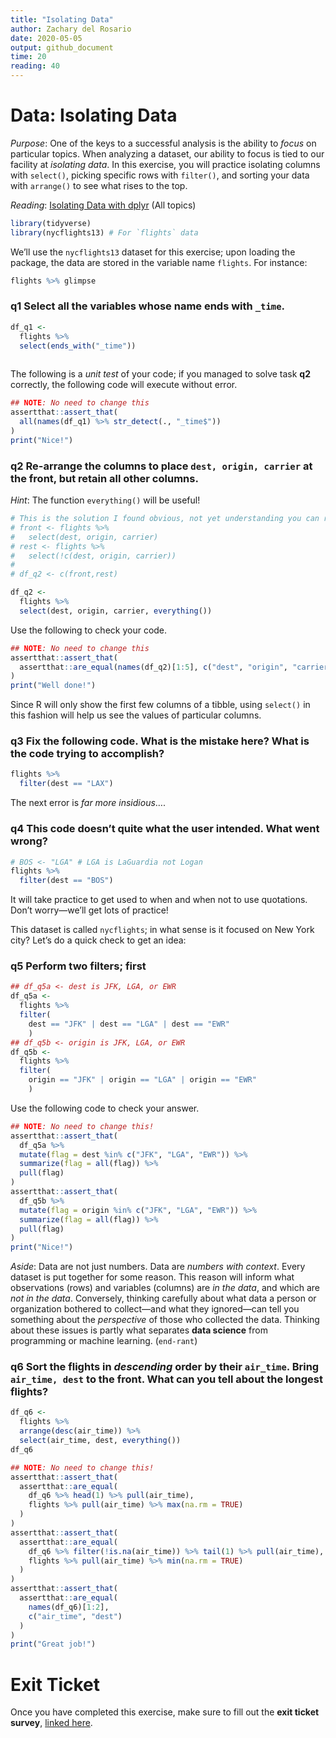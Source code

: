 ```yaml
---
title: "Isolating Data"
author: Zachary del Rosario
date: 2020-05-05
output: github_document
time: 20
reading: 40
---
```


# Data: Isolating Data

*Purpose*: One of the keys to a successful analysis is the ability to *focus* on particular topics. When analyzing a dataset, our ability to focus is tied to our facility at *isolating data*. In this exercise, you will practice isolating columns with `select()`, picking specific rows with `filter()`, and sorting your data with `arrange()` to see what rises to the top.

*Reading*: [Isolating Data with dplyr](https://rstudio.cloud/learn/primers/2.2) (All topics)

```r
library(tidyverse)
library(nycflights13) # For `flights` data
```

We'll use the `nycflights13` dataset for this exercise; upon loading the package, the data are stored in the variable name `flights`. For instance:

```r
flights %>% glimpse
```

### **q1** Select all the variables whose name ends with `_time`.

```r
df_q1 <-
  flights %>% 
  select(ends_with("_time"))
  
```

The following is a *unit test* of your code; if you managed to solve task **q2** correctly, the following code will execute without error.

```r
## NOTE: No need to change this
assertthat::assert_that(
  all(names(df_q1) %>% str_detect(., "_time$"))
)
print("Nice!")
```

### **q2** Re-arrange the columns to place `dest, origin, carrier` at the front, but retain all other columns.

*Hint*: The function `everything()` will be useful!

```r
# This is the solution I found obvious, not yet understanding you can rearrange with select itself
# front <- flights %>%
#   select(dest, origin, carrier)
# rest <- flights %>%
#   select(!c(dest, origin, carrier))
#   
# df_q2 <- c(front,rest)

df_q2 <-
  flights %>%
  select(dest, origin, carrier, everything())
```

Use the following to check your code.

```r
## NOTE: No need to change this
assertthat::assert_that(
  assertthat::are_equal(names(df_q2)[1:5], c("dest", "origin", "carrier", "year", "month"))
)
print("Well done!")
```

Since R will only show the first few columns of a tibble, using `select()` in this fashion will help us see the values of particular columns.

### **q3** Fix the following code. What is the mistake here? What is the code trying to accomplish?

```r
flights %>%
  filter(dest == "LAX")
```

The next error is *far more insidious*....

### **q4** This code doesn't quite what the user intended. What went wrong?

```r
# BOS <- "LGA" # LGA is LaGuardia not Logan
flights %>%
  filter(dest == "BOS")
```

It will take practice to get used to when and when not to use quotations. Don't worry---we'll get lots of practice!

This dataset is called `nycflights`; in what sense is it focused on New York city? Let's do a quick check to get an idea:

### **q5** Perform **two** filters; first

```r
## df_q5a <- dest is JFK, LGA, or EWR
df_q5a <-
  flights %>% 
  filter(
    dest == "JFK" | dest == "LGA" | dest == "EWR"
    )
## df_q5b <- origin is JFK, LGA, or EWR
df_q5b <-
  flights %>% 
  filter(
    origin == "JFK" | origin == "LGA" | origin == "EWR"
    )
```

Use the following code to check your answer.

```r
## NOTE: No need to change this!
assertthat::assert_that(
  df_q5a %>%
  mutate(flag = dest %in% c("JFK", "LGA", "EWR")) %>%
  summarize(flag = all(flag)) %>%
  pull(flag)
)
assertthat::assert_that(
  df_q5b %>%
  mutate(flag = origin %in% c("JFK", "LGA", "EWR")) %>%
  summarize(flag = all(flag)) %>%
  pull(flag)
)
print("Nice!")
```

*Aside*: Data are not just numbers. Data are *numbers with context*. Every dataset is put together for some reason. This reason will inform what observations (rows) and variables (columns) are *in the data*, and which are *not in the data*. Conversely, thinking carefully about what data a person or organization bothered to collect---and what they ignored---can tell you something about the *perspective* of those who collected the data. Thinking about these issues is partly what separates **data science** from programming or machine learning. (`end-rant`)

### **q6** Sort the flights in *descending* order by their `air_time`. Bring `air_time, dest` to the front. What can you tell about the longest flights?

```r
df_q6 <-
  flights %>% 
  arrange(desc(air_time)) %>% 
  select(air_time, dest, everything())
df_q6
```

```r
## NOTE: No need to change this!
assertthat::assert_that(
  assertthat::are_equal(
    df_q6 %>% head(1) %>% pull(air_time),
    flights %>% pull(air_time) %>% max(na.rm = TRUE)
  )
)
assertthat::assert_that(
  assertthat::are_equal(
    df_q6 %>% filter(!is.na(air_time)) %>% tail(1) %>% pull(air_time),
    flights %>% pull(air_time) %>% min(na.rm = TRUE)
  )
)
assertthat::assert_that(
  assertthat::are_equal(
    names(df_q6)[1:2],
    c("air_time", "dest")
  )
)
print("Great job!")
```

<!-- include-exit-ticket -->

# Exit Ticket

<!-- -------------------------------------------------- -->

Once you have completed this exercise, make sure to fill out the **exit ticket survey**, [linked here](https://docs.google.com/forms/d/e/1FAIpQLSeuq2LFIwWcm05e8-JU84A3irdEL7JkXhMq5Xtoalib36LFHw/viewform?usp=pp_url&entry.693978880=e-data01-isolate-assignment.Rmd).
